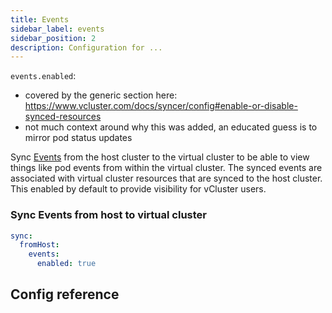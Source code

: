 ```yaml
---
title: Events
sidebar_label: events
sidebar_position: 2
description: Configuration for ...
---
```



`events.enabled`:
- covered by the generic section here: https://www.vcluster.com/docs/syncer/config#enable-or-disable-synced-resources
- not much context around why this was added, an educated guess is to mirror pod status updates

Sync [Events](https://kubernetes.io/docs/reference/kubernetes-api/cluster-resources/event-v1/) from the host cluster to the virtual cluster to be able to view things like pod events from within the virtual cluster. The synced events are associated with virtual cluster resources that are synced to the host cluster. This enabled by default to provide visibility for vCluster users.

### Sync Events from host to virtual cluster

```YAML
sync:
  fromHost:
    events:
      enabled: true
```

## Config reference

<EnableSwitch/>
